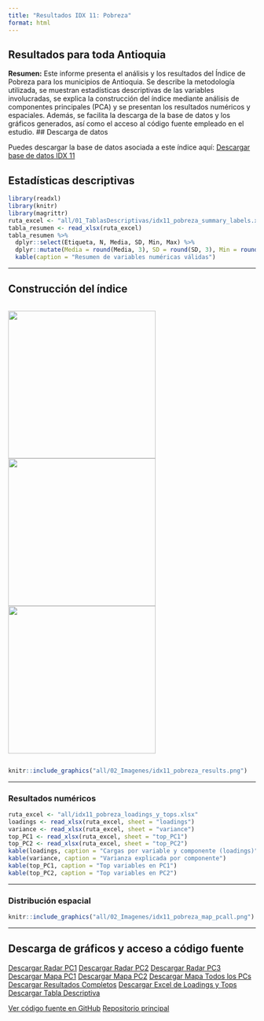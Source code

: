 ```yaml
---
title: "Resultados IDX 11: Pobreza"
format: html
---
```



## Resultados para toda Antioquia

**Resumen:**
Este informe presenta el análisis y los resultados del Índice de Pobreza para los municipios de Antioquia. Se describe la metodología utilizada, se muestran estadísticas descriptivas de las variables involucradas, se explica la construcción del índice mediante análisis de componentes principales (PCA) y se presentan los resultados numéricos y espaciales. Además, se facilita la descarga de la base de datos y los gráficos generados, así como el acceso al código fuente empleado en el estudio.
## Descarga de datos

Puedes descargar la base de datos asociada a este índice aquí:
[Descargar base de datos IDX 11](/03_DS/idx11_pobreza.xlsx)

## Estadísticas descriptivas

```r
library(readxl)
library(knitr)
library(magrittr)
ruta_excel <- "all/01_TablasDescriptivas/idx11_pobreza_summary_labels.xlsx"
tabla_resumen <- read_xlsx(ruta_excel)
tabla_resumen %>%
  dplyr::select(Etiqueta, N, Media, SD, Min, Max) %>%
  dplyr::mutate(Media = round(Media, 3), SD = round(SD, 3), Min = round(Min, 3), Max = round(Max, 3)) %>%
  kable(caption = "Resumen de variables numéricas válidas")
```

---

## Construcción del índice

<div style="display: flex; gap: 10px; justify-content: center; align-items: center;">
  <img src="all/idx11_pobreza_radar_PC1.png" width="300px" />
  <img src="all/idx11_pobreza_radar_PC2.png" width="300px" />
  <img src="all/idx11_pobreza_radar_PC3.png" width="300px" />
</div>

```r
knitr::include_graphics("all/02_Imagenes/idx11_pobreza_results.png")
```

---

### Resultados numéricos

```r
ruta_excel <- "all/idx11_pobreza_loadings_y_tops.xlsx"
loadings <- read_xlsx(ruta_excel, sheet = "loadings")
variance <- read_xlsx(ruta_excel, sheet = "variance")
top_PC1 <- read_xlsx(ruta_excel, sheet = "top_PC1")
top_PC2 <- read_xlsx(ruta_excel, sheet = "top_PC2")
kable(loadings, caption = "Cargas por variable y componente (loadings)")
kable(variance, caption = "Varianza explicada por componente")
kable(top_PC1, caption = "Top variables en PC1")
kable(top_PC2, caption = "Top variables en PC2")
```

---

### Distribución espacial

```r
knitr::include_graphics("all/02_Imagenes/idx11_pobreza_map_pcall.png")
```

---

## Descarga de gráficos y acceso a código fuente

<div class="btn-group" role="group">
  <a href="all/idx11_pobreza_radar_PC1.png" class="btn btn-primary" download>Descargar Radar PC1</a>
  <a href="all/idx11_pobreza_radar_PC2.png" class="btn btn-primary" download>Descargar Radar PC2</a>
  <a href="all/idx11_pobreza_radar_PC3.png" class="btn btn-primary" download>Descargar Radar PC3</a>
  <a href="all/02_Imagenes/idx11_pobreza_map_pc1.png" class="btn btn-info" download>Descargar Mapa PC1</a>
  <a href="all/02_Imagenes/idx11_pobreza_map_pc2.png" class="btn btn-info" download>Descargar Mapa PC2</a>
  <a href="all/02_Imagenes/idx11_pobreza_map_pcall.png" class="btn btn-info" download>Descargar Mapa Todos los PCs</a>
  <a href="all/02_Imagenes/idx11_pobreza_results.png" class="btn btn-success" download>Descargar Resultados Completos</a>
  <a href="all/idx11_pobreza_loadings_y_tops.xlsx" class="btn btn-warning" download>Descargar Excel de Loadings y Tops</a>
  <a href="all/01_TablasDescriptivas/idx11_pobreza_summary_labels.xlsx" class="btn btn-warning" download>Descargar Tabla Descriptiva</a>
</div>

<div class="btn-group" role="group">
  <a href="https://github.com/jcmunozmora/pulso_antioquia/tree/main/02_Code/AUX_Functions.R" class="btn btn-dark" target="_blank">Ver código fuente en GitHub</a>
  <a href="https://github.com/jcmunozmora/pulso_antioquia" class="btn btn-dark" target="_blank">Repositorio principal</a>
</div>
